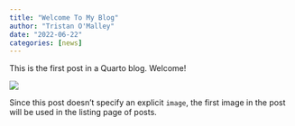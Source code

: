 ```yaml
---
title: "Welcome To My Blog"
author: "Tristan O'Malley"
date: "2022-06-22"
categories: [news]
---
```


This is the first post in a Quarto blog. Welcome!

![](thumbnail.jpg)

Since this post doesn't specify an explicit `image`, the first image in the post will be used in the listing page of posts.
